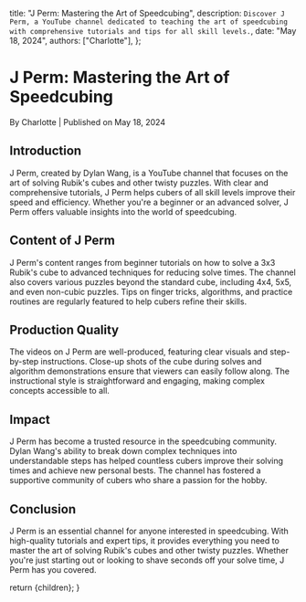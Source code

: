 
  title: "J Perm: Mastering the Art of Speedcubing",
  description: `Discover J Perm, a YouTube channel dedicated to teaching the art of speedcubing with comprehensive tutorials and tips for all skill levels.`,
  date: "May 18, 2024",
  authors: ["Charlotte"],
};

<h1>J Perm: Mastering the Art of Speedcubing</h1>
<div className="text-sm text-gray-500 dark:text-gray-400">
  By Charlotte | Published on May 18, 2024
</div>
<section id="introduction">
  <h2>Introduction</h2>
  <span>
    J Perm, created by Dylan Wang, is a YouTube channel that focuses on the art
    of solving Rubik's cubes and other twisty puzzles. With clear and
    comprehensive tutorials, J Perm helps cubers of all skill levels improve
    their speed and efficiency. Whether you're a beginner or an advanced solver,
    J Perm offers valuable insights into the world of speedcubing.
  </span>
</section>
<section id="content-of-j-perm">
  <h2>Content of J Perm</h2>
  <span>
    J Perm's content ranges from beginner tutorials on how to solve a 3x3
    Rubik's cube to advanced techniques for reducing solve times. The channel
    also covers various puzzles beyond the standard cube, including 4x4, 5x5,
    and even non-cubic puzzles. Tips on finger tricks, algorithms, and practice
    routines are regularly featured to help cubers refine their skills.
  </span>
</section>
<section id="production-quality">
  <h2>Production Quality</h2>
  <span>
    The videos on J Perm are well-produced, featuring clear visuals and
    step-by-step instructions. Close-up shots of the cube during solves and
    algorithm demonstrations ensure that viewers can easily follow along. The
    instructional style is straightforward and engaging, making complex concepts
    accessible to all.
  </span>
</section>
<section id="impact">
  <h2>Impact</h2>
  <span>
    J Perm has become a trusted resource in the speedcubing community. Dylan
    Wang's ability to break down complex techniques into understandable steps
    has helped countless cubers improve their solving times and achieve new
    personal bests. The channel has fostered a supportive community of cubers
    who share a passion for the hobby.
  </span>
</section>
<section id="conclusion">
  <h2>Conclusion</h2>
  <span>
    J Perm is an essential channel for anyone interested in speedcubing. With
    high-quality tutorials and expert tips, it provides everything you need to
    master the art of solving Rubik's cubes and other twisty puzzles. Whether
    you're just starting out or looking to shave seconds off your solve time, J
    Perm has you covered.
  </span>
</section>

  return <MdxLayout>{children}</MdxLayout>;
}

